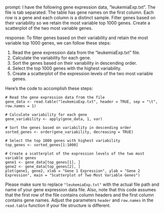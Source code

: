 prompt:
I have the following gene expression data, "leukemiaExp.txt". The file is tab separated. The table has gene names on the first column. Each row is a gene and each column is a distinct sample. Filter genes based on their variability so we retain the most variable top 1000 genes. Create a scatterplot of the two most variable genes.

response:
To filter genes based on their variability and retain the most variable top 1000 genes, we can follow these steps:

1. Read the gene expression data from the "leukemiaExp.txt" file.
2. Calculate the variability for each gene.
3. Sort the genes based on their variability in descending order.
4. Select the top 1000 genes with the highest variability.
5. Create a scatterplot of the expression levels of the two most variable genes.

Here's the code to accomplish these steps:

```
# Read the gene expression data from the file
gene_data <- read.table("leukemiaExp.txt", header = TRUE, sep = "\t", row.names = 1)

# Calculate variability for each gene
gene_variability <- apply(gene_data, 1, var)

# Sort the genes based on variability in descending order
sorted_genes <- order(gene_variability, decreasing = TRUE)

# Select the top 1000 genes with highest variability
top_genes <- sorted_genes[1:1000]

# Create a scatterplot of the expression levels of the two most variable genes
gene1 <- gene_data[top_genes[1], ]
gene2 <- gene_data[top_genes[2], ]
plot(gene1, gene2, xlab = "Gene 1 Expression", ylab = "Gene 2 Expression", main = "Scatterplot of Two Most Variable Genes")
```

Please make sure to replace `"leukemiaExp.txt"` with the actual file path and name of your gene expression data file. Also, note that this code assumes that the first row of the file contains column headers and the first column contains gene names. Adjust the parameters `header` and `row.names` in the `read.table` function if your file structure is different.
